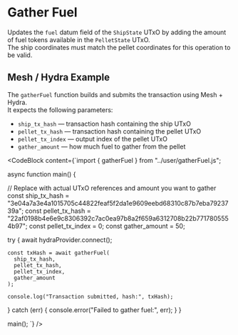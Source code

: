 
# Gather Fuel

Updates the `fuel` datum field of the `ShipState` UTxO by adding the amount of fuel tokens available in the `PelletState` UTxO.  
The ship coordinates must match the pellet coordinates for this operation to be valid.

## Mesh / Hydra Example

The `gatherFuel` function builds and submits the transaction using Mesh + Hydra.  
It expects the following parameters:

- `ship_tx_hash` — transaction hash containing the ship UTxO  
- `pellet_tx_hash` — transaction hash containing the pellet UTxO  
- `pellet_tx_index` — output index of the pellet UTxO  
- `gather_amount` — how much fuel to gather from the pellet  

<CodeBlock content={`import { gatherFuel } from "../user/gatherFuel.js";

async function main() {

  // Replace with actual UTxO references and amount you want to gather
  const ship_tx_hash = "3e04a7a3e4a1015705c44822feaf5f2da1e9609eebd68310c87b7eba7923739a";
  const pellet_tx_hash = "22af0198b4e6e9c8306392c7ac0ea97b8a2f659a6312708b22b7717805554b97";
  const pellet_tx_index = 0;
  const gather_amount = 50;

  try {
    await hydraProvider.connect();

    const txHash = await gatherFuel(
      ship_tx_hash,
      pellet_tx_hash,
      pellet_tx_index,
      gather_amount
    );

    console.log("Transaction submitted, hash:", txHash);
  } catch (err) {
    console.error("Failed to gather fuel:", err);
  }
}

main();
`} />
